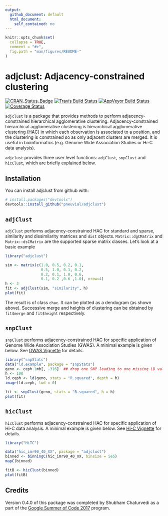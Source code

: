 ```yaml
---
output: 
  github_document: default
  html_document:
    self_contained: no
---
```


```r
knitr::opts_chunk$set(
  collapse = TRUE,
  comment = "#>",
  fig.path = "man/figures/README-"
)
```

# adjclust: Adjacency-constrained clustering

[![CRAN_Status_Badge](http://www.r-pkg.org/badges/version/adjclust)](https://cran.r-project.org/package=adjclust)
[![Travis Build Status](https://travis-ci.org/pneuvial/adjclust.svg?branch=develop)](https://travis-ci.org/pneuvial/adjclust)
[![AppVeyor Build Status](https://ci.appveyor.com/api/projects/status/github/pneuvial/adjclust?branch=develop&svg=true)](https://ci.appveyor.com/project/pneuvial/adjclust)
[![Coverage Status](https://img.shields.io/codecov/c/github/pneuvial/adjclust/develop.svg)](https://codecov.io/github/pneuvial/adjclust?branch=develop)


`adjclust` is a package that provides methods to perform adjacency-constrained hierarchical agglomerative clustering. Adjacency-constrained hierarchical agglomerative clustering is hierarchical agglomerative clustering (HAC) in which each observation is associated to a position, and the clustering is constrained so as only adjacent clusters are merged. It is useful in bioinformatics (e.g. Genome Wide Association Studies or Hi-C data analysis).

`adjclust` provides three user level functions: `adjClust`, `snpClust` and `hicClust`, which are briefly explained below.

## Installation

You can install adjclust from github with:

```r
# install.packages("devtools")
devtools::install_github("pneuvial/adjclust")
```


## `adjClust` 

`adjClust` performs adjacency-constrained HAC for standard and sparse, similarity and dissimilarity matrices and `dist` objects. `Matrix::dgCMatrix` and `Matrix::dsCMatrix` are the supported sparse matrix classes. Let's look at a basic example

```r
library("adjclust")

sim <- matrix(c(1.0, 0.5, 0.2, 0.1,
                0.5, 1.0, 0.1, 0.2,
                0.2, 0.1, 1.0, 0.6,
                0.1, 0.2 ,0.6 ,1.0), nrow=4)
h <- 3
fit <- adjClust(sim, "similarity", h)
plot(fit)
```

The result is of class `chac`. It can be plotted as a dendogram (as shown above). Successive merge and heights of clustering can be obtained by `fit$merge` and `fit$height` respectively.

## `snpClust` 

`snpClust` performs adjacency-constrained HAC for specific application of Genome Wide Association Studies (GWAS). A minimal example is given below. See [GWAS Vignette](vignettes/snpClust.Rmd) for details.

```r
library("snpStats")
data("ld.example", package = "snpStats")
geno <- ceph.1mb[, -316]  ## drop one SNP leading to one missing LD value
h <- 100
ld.ceph <- ld(geno, stats = "R.squared", depth = h)
image(ld.ceph, lwd = 0)

fit <- snpClust(geno, stats = "R.squared", h = h)
plot(fit)
```

## `hicClust` 

 `hicClust` performs adjacency-constrained HAC for specific application of Hi-C data analysis. A minimal example is given below. See [Hi-C Vignette](vignettes/hicClust.Rmd) for details.

```r
library("HiTC")
```

```r
data("hic_imr90_40_XX", package = "adjclust")
binned <- binningC(hic_imr90_40_XX, binsize = 5e5)
mapC(binned)

fitB <- hicClust(binned)
plot(fitB)
```


## Credits 

Version 0.4.0 of this package was completed by Shubham Chaturvedi as a part of the [Google Summer of Code 2017](https://summerofcode.withgoogle.com/projects/#4961904920363008) program.

